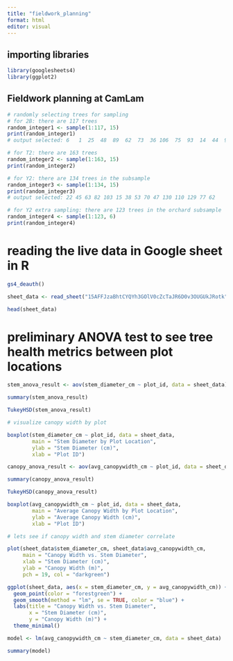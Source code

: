 ```yaml
---
title: "fieldwork_planning"
format: html
editor: visual
---
```

## importing libraries
```r
library(googlesheets4)
library(ggplot2)
```


## Fieldwork planning at CamLam

```r
# randomly selecting trees for sampling
# for 2B: there are 117 trees
random_integer1 <- sample(1:117, 15)
print(random_integer1)
# output selected: 6   1  25  48  89  62  73  36 106  75  93  14  44  96  65

# for T2: there are 163 trees
random_integer2 <- sample(1:163, 15)
print(random_integer2)

# for Y2: there are 134 trees in the subsample
random_integer3 <- sample(1:134, 15)
print(random_integer3)
# output selected: 22 45 63 82 103 15 38 53 70 47 130 110 129 77 62

# for Y2 extra sampling: there are 123 trees in the orchard subsample
random_integer4 <- sample(1:123, 6)
print(random_integer4)
```
# reading the live data in Google sheet in R

```r
gs4_deauth()

sheet_data <- read_sheet("15AFFJzaBhtCYQYh3GOlV0cZcTaJR6D0v3OUGUkJRotk")

head(sheet_data)
```

# preliminary ANOVA test to see tree health metrics between plot locations

```r
stem_anova_result <- aov(stem_diameter_cm ~ plot_id, data = sheet_data)

summary(stem_anova_result)

TukeyHSD(stem_anova_result)

# visualize canopy width by plot

boxplot(stem_diameter_cm ~ plot_id, data = sheet_data,
        main = "Stem Diameter by Plot Location",
        ylab = "Stem Diameter (cm)",
        xlab = "Plot ID")

canopy_anova_result <- aov(avg_canopywidth_cm ~ plot_id, data = sheet_data)

summary(canopy_anova_result)

TukeyHSD(canopy_anova_result)

boxplot(avg_canopywidth_cm ~ plot_id, data = sheet_data,
        main = "Average Canopy Width by Plot Location",
        ylab = "Average Canopy Width (cm)",
        xlab = "Plot ID")

# lets see if canopy width and stem diameter correlate

plot(sheet_data$stem_diameter_cm, sheet_data$avg_canopywidth_cm,
     main = "Canopy Width vs. Stem Diameter",
     xlab = "Stem Diameter (cm)",
     ylab = "Canopy Width (m)",
     pch = 19, col = "darkgreen")

ggplot(sheet_data, aes(x = stem_diameter_cm, y = avg_canopywidth_cm)) +
  geom_point(color = "forestgreen") +
  geom_smooth(method = "lm", se = TRUE, color = "blue") +
  labs(title = "Canopy Width vs. Stem Diameter",
       x = "Stem Diameter (cm)",
       y = "Canopy Width (m)") +
  theme_minimal()

model <- lm(avg_canopywidth_cm ~ stem_diameter_cm, data = sheet_data)

summary(model)
```

